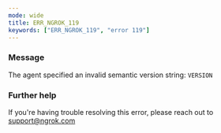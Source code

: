 ```yaml
---
mode: wide
title: ERR_NGROK_119
keywords: ["ERR_NGROK_119", "error 119"]
---
```



### Message

The agent specified an invalid semantic version string: `VERSION`

<ErrorDetails />

### Further help

If you're having trouble resolving this error, please reach out to [support@ngrok.com](mailto:support@ngrok.com?subject=Help%20with%20ERR_NGROK_119)
